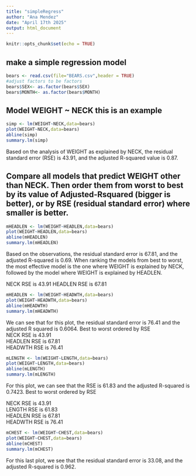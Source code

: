 ```yaml
---
title: "simpleRegress"
author: "Ana Mendez"
date: "April 17th 2025"
output: html_document
---
```


```r
knitr::opts_chunk$set(echo = TRUE)
```

## make a simple regression model

```r
bears <- read.csv(file="BEARS.csv",header = TRUE)
#adjust factors to be factors
bears$SEX<- as.factor(bears$SEX)
bears$MONTH<- as.factor(bears$MONTH)
```

## Model WEIGHT ~ NECK  this is an example  

```r
simp <- lm(WEIGHT~NECK,data=bears)
plot(WEIGHT~NECK,data=bears)
abline(simp)
summary.lm(simp)
```
Based on the analysis of WEIGHT as explained by NECK, the residual standard error (RSE) is 43.91, and the adjusted R-squared value is 0.87.

## Compare all models that predict WEIGHT other than NECK. Then order them from worst to best by its value of Adjusted-Rsquared (bigger is better), or by RSE (residual standard error) where smaller is better. 
```r
mHEADLEN <- lm(WEIGHT~HEADLEN,data=bears)
plot(WEIGHT~HEADLEN,data=bears)
abline(mHEADLEN)
summary.lm(mHEADLEN)
```

Based on the observations, the residual standard error is 67.81, and the adjusted R-squared is 0.69. When ranking the models from best to worst, the most effective model is the one where WEIGHT is explained by NECK, followed by the model where WEIGHT is explained by HEADLEN.

NECK RSE is 43.91
HEADLEN RSE is 67.81

```r
mHEADLEN <- lm(WEIGHT~HEADWTH,data=bears)
plot(WEIGHT~HEADWTH,data=bears)
abline(mHEADWTH)
summary.lm(mHEADWTH)
```

We can see that for this plot, the residual standard error is 76.41 and the adjusted R squared is 0.6064. 
Best to worst ordered by RSE    
 NECK RSE is 43.91     
 HEADLEN RSE is 67.81       
 HEADWTH RSE is 76.41 
 
```r
mLENGTH <- lm(WEIGHT~LENGTH,data=bears)
plot(WEIGHT~LENGTH,data=bears)
abline(mLENGTH)
summary.lm(mLENGTH)
```
 
 For this plot, we can see that the RSE is 61.83 and the adjusted R-squared is 0.7423.
 Best to worst ordered by RSE  
 
 NECK RSE is 43.91      
 LENGTH RSE is 61.83     
 HEADLEN RSE is 67.81         
 HEADWTH RSE is 76.41
 
```r
mCHEST <- lm(WEIGHT~CHEST,data=bears)
plot(WEIGHT~CHEST,data=bears)
abline(mCHEST)
summary.lm(mCHEST)
```
For this last plot, we see that the residual standard error is 33.08, and the adjusted R-squared is 0.962. 
 

 